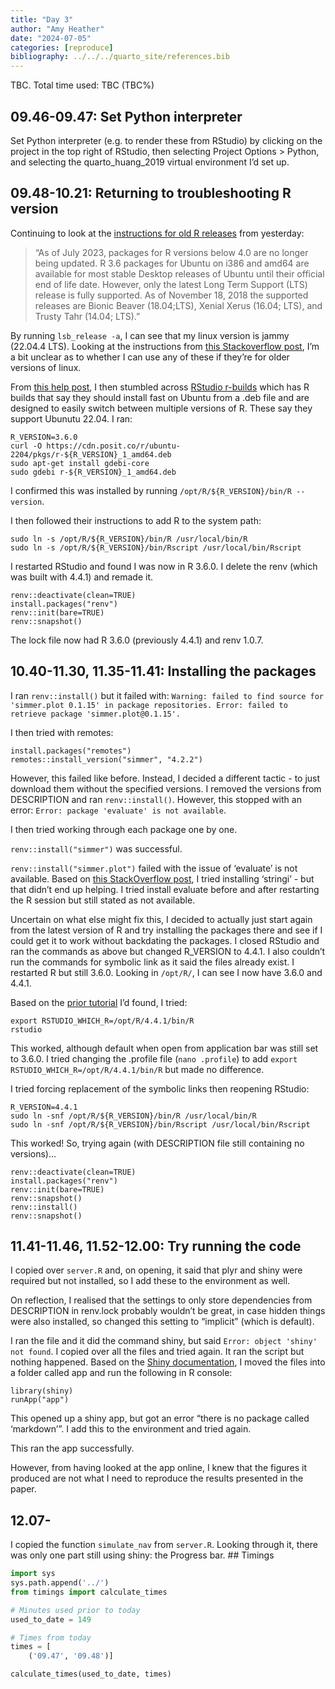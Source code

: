 ```yaml
---
title: "Day 3"
author: "Amy Heather"
date: "2024-07-05"
categories: [reproduce]
bibliography: ../../../quarto_site/references.bib
---
```


::: {.callout-note}

TBC. Total time used: TBC (TBC%)

:::

## 09.46-09.47: Set Python interpreter

Set Python interpreter (e.g. to render these from RStudio) by clicking on the project in the top right of RStudio, then selecting Project Options > Python, and selecting the quarto_huang_2019 virtual environment I'd set up.

## 09.48-10.21: Returning to troubleshooting R version

Continuing to look at the [instructions for old R releases](https://cloud.r-project.org/bin/linux/ubuntu/olderreleasesREADME.html) from yesterday:

> "As of July 2023, packages for R versions below 4.0 are no longer being updated. R 3.6 packages for Ubuntu on i386 and amd64 are available for most stable Desktop releases of Ubuntu until their official end of life date. However, only the latest Long Term Support (LTS) release is fully supported. As of November 18, 2018 the supported releases are Bionic Beaver (18.04;LTS), Xenial Xerus (16.04; LTS), and Trusty Tahr (14.04; LTS)."

By running `lsb_release -a`, I can see that my linux version is jammy (22.04.4 LTS). Looking at the instructions from [this Stackoverflow post](https://stackoverflow.com/questions/33652219/installing-older-version-of-r), I'm a bit unclear as to whether I can use any of these if they're for older versions of linux.

From [this help post](https://github.com/rstudio/renv/issues/254), I then stumbled across [RStudio r-builds](https://github.com/rstudio/r-builds) which has R builds that say they should install fast on Ubuntu from a .deb file and are designed to easily switch between multiple versions of R. These say they support Ubunutu 22.04. I ran:

```
R_VERSION=3.6.0
curl -O https://cdn.posit.co/r/ubuntu-2204/pkgs/r-${R_VERSION}_1_amd64.deb
sudo apt-get install gdebi-core
sudo gdebi r-${R_VERSION}_1_amd64.deb
```

I confirmed this was installed by running `/opt/R/${R_VERSION}/bin/R --version`.

I then followed their instructions to add R to the system path:

```
sudo ln -s /opt/R/${R_VERSION}/bin/R /usr/local/bin/R 
sudo ln -s /opt/R/${R_VERSION}/bin/Rscript /usr/local/bin/Rscript
```

I restarted RStudio and found I was now in R 3.6.0. I delete the renv (which was built with 4.4.1) and remade it.

```
renv::deactivate(clean=TRUE)
install.packages("renv")
renv::init(bare=TRUE)
renv::snapshot()
```

The lock file now had R 3.6.0 (previously 4.4.1) and renv 1.0.7.

## 10.40-11.30, 11.35-11.41: Installing the packages

I ran `renv::install()` but it failed with: `Warning: failed to find source for 'simmer.plot 0.1.15' in package repositories. Error: failed to retrieve package 'simmer.plot@0.1.15'.`

I then tried with remotes:

```
install.packages("remotes")
remotes::install_version("simmer", "4.2.2")
```

However, this failed like before. Instead, I decided a different tactic - to just download them without the specified versions. I removed the versions from DESCRIPTION and ran `renv::install()`. However, this stopped with an error: `Error: package 'evaluate' is not available`.

I then tried working through each package one by one.

`renv::install("simmer")` was successful.

`renv::install("simmer.plot")` failed with the issue of 'evaluate' is not available. Based on [this StackOverflow post](https://github.com/r-lib/evaluate/issues/52), I tried installing 'stringi' - but that didn't end up helping. I tried install evaluate before and after restarting the R session but still stated as not available.

Uncertain on what else might fix this, I decided to actually just start again from the latest version of R and try installing the packages there and see if I could get it to work without backdating the packages. I closed RStudio and ran the commands as above but changed R_VERSION to 4.4.1. I also couldn't run the commands for symbolic link as it said the files already exist. I restarted R but still 3.6.0. Looking in `/opt/R/`, I can see I now have 3.6.0 and 4.4.1.

Based on the [prior tutorial](https://support.bioconductor.org/p/9157825/) I'd found, I tried:

```
export RSTUDIO_WHICH_R=/opt/R/4.4.1/bin/R
rstudio
```

This worked, although default when open from application bar was still set to 3.6.0. I tried changing the .profile file (`nano .profile`) to add `export RSTUDIO_WHICH_R=/opt/R/4.4.1/bin/R` but made no difference.

I tried forcing replacement of the symbolic links then reopening RStudio:

```
R_VERSION=4.4.1
sudo ln -snf /opt/R/${R_VERSION}/bin/R /usr/local/bin/R 
sudo ln -snf /opt/R/${R_VERSION}/bin/Rscript /usr/local/bin/Rscript
```

This worked! So, trying again (with DESCRIPTION file still containing no versions)...

```
renv::deactivate(clean=TRUE)
install.packages("renv")
renv::init(bare=TRUE)
renv::snapshot()
renv::install()
renv::snapshot()
```

## 11.41-11.46, 11.52-12.00: Try running the code

I copied over `server.R` and, on opening, it said that plyr and shiny were required but not installed, so I add these to the environment as well.

On reflection, I realised that the settings to only store dependencies from DESCRIPTION in renv.lock probably wouldn't be great, in case hidden things were also installed, so changed this setting to "implicit" (which is default).

I ran the file and it did the command shiny, but said `Error: object 'shiny' not found`. I copied over all the files and tried again. It ran the script but nothing happened. Based on the [Shiny documentation](https://shiny.posit.co/r/getstarted/shiny-basics/lesson1/index.html), I moved the files into a folder called app and run the following in R console:

```
library(shiny)
runApp("app")
```

This opened up a shiny app, but got an error "there is no package called ‘markdown’". I add this to the environment and tried again.

This ran the app successfully.

However, from having looked at the app online, I knew that the figures it produced are not what I need to reproduce the results presented in the paper.

## 12.07-

I copied the function `simulate_nav` from `server.R`. Looking through it, there was only one part still using shiny: the Progress bar.
## Timings

```python
import sys
sys.path.append('../')
from timings import calculate_times

# Minutes used prior to today
used_to_date = 149

# Times from today
times = [
    ('09.47', '09.48')]

calculate_times(used_to_date, times)
```
